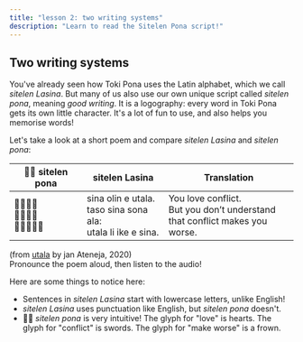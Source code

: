 ```yaml
---
title: "lesson 2: two writing systems"
description: "Learn to read the Sitelen Pona script!"
---
```


## Two writing systems

You've already seen how Toki Pona uses the Latin alphabet, which we call _sitelen Lasina_. But many of us also use our own unique script called _sitelen pona_, meaning _good writing_. It is a logography: every word in Toki Pona gets its own little character. It's a lot of fun to use, and also helps you memorise words!

Let's take a look at a short poem and compare _sitelen Lasina_ and _sitelen pona_:

<table>
  <thead>
    <tr>
      <th>󱥠󱥔 sitelen pona</th>
      <th>sitelen Lasina</th>
      <th>Translation</th>
    </tr>
  </thead>
  <tbody>
    <tr>
      <td>󱥞󱥅󱤉󱥱<br />󱥨󱥞󱥡󱤂<br />󱥱󱤧󱤍󱤉󱥞</td>
      <td>sina olin e utala.<br />taso sina sona ala:<br />utala li ike e sina.</td>
      <td>You love conflict.<br />But you don’t understand<br />that conflict makes you worse.</td>
    </tr>
  </tbody>
</table>

(from [utala](https://utala.pona.la/toki-musi-lili/#utala) by jan Ateneja, 2020)  
Pronounce the poem aloud, then listen to the audio!

Here are some things to notice here:

- Sentences in _sitelen Lasina_ start with lowercase letters, unlike English!
- _sitelen Lasina_ uses punctuation like English, but _sitelen pona_ doesn't.
- 󱥠󱥔 _sitelen pona_ is very intuitive! The glyph for "love" is hearts. The glyph for "conflict" is swords. The glyph for "make worse" is a frown.
